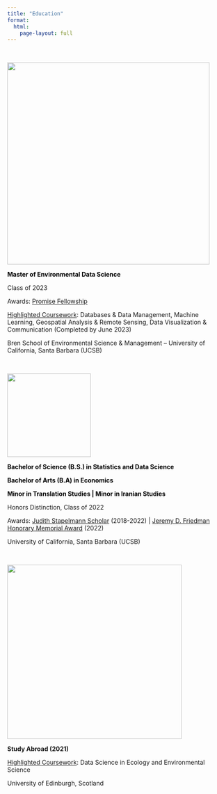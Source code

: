 ```yaml
---
title: "Education"
format:
  html:
    page-layout: full
---
```


<br>

![](images/logo-bren.svg){fig-align="left" width="465"}

::: {.thick style="font-weight: bold; color: black;"}
**Master of Environmental Data Science**
:::

Class of 2023

Awards: <a href="https://www.news.ucsb.edu/2022/020650/lot-promise" target="_blank"> Promise Fellowship</a>

<a href="https://bren.ucsb.edu/masters-programs/master-environmental-data-science/academics-meds/meds-courses
" target="_blank"> Highlighted Coursework</a>: Databases & Data Management, Machine Learning, Geospatial Analysis & Remote Sensing, Data Visualization & Communication (Completed by June 2023)

Bren School of Environmental Science & Management -- University of California, Santa Barbara (UCSB)

<br>

![](images/ucsb_logo.webp){fig-align="left" width="192"}

::: {.thick style="font-weight: bold; color: black;"}
**Bachelor of Science (B.S.) in Statistics and Data Science**

**Bachelor of Arts (B.A) in Economics**

**Minor in Translation Studies** \| **Minor in Iranian Studies**
:::

Honors Distinction, Class of 2022

Awards: <a href="https://promisescholars.sa.ucsb.edu/about" target="_blank"> Judith Stapelmann Scholar</a> (2018-2022) \| <a href="https://www.news.ucsb.edu/2022/020651/going-out-top" target="_blank"> Jeremy D. Friedman Honorary Memorial Award</a> (2022)

University of California, Santa Barbara (UCSB)

<br>

![](images/edinburgh_logo.png){fig-align="left" width="401"}

::: {.thick style="font-weight: bold;"}
Study Abroad (2021)
:::

<a href="https://ourcodingclub.github.io/course.html"> Highlighted Coursework</a>: Data Science in Ecology and Environmental Science

University of Edinburgh, Scotland
